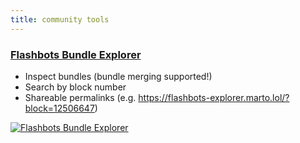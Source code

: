 ```yaml
---
title: community tools
---
```


### [Flashbots Bundle Explorer](http://flashbots-explorer.marto.lol/)

- Inspect bundles (bundle merging supported!)
- Search by block number
- Shareable permalinks (e.g. https://flashbots-explorer.marto.lol/?block=12506647)

[![Flashbots Bundle Explorer](/img/bundle-explorer.png)](http://flashbots-explorer.marto.lol/)
